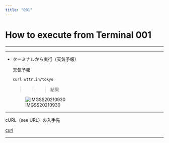 ```yaml
---
title: "001"
---
```


# How to execute from Terminal 001

------------------------------------------------------------------------

------------------------------------------------------------------------

-   ターミナルから実行（天気予報）

    天気予報

    ``` bash
    curl wttr.in/tokyo
    ```

    > > > 結果

    ![IMGSS20210930](/assets/IMGSS20210930.jpg)

------------------------------------------------------------------------

cURL（see URL）の入手先

[curl](https://curl.se)

------------------------------------------------------------------------